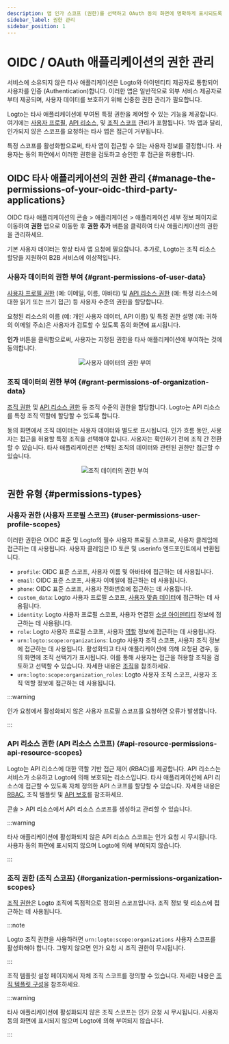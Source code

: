 ```yaml
---
description: 앱 인가 스코프 (권한)를 선택하고 OAuth 동의 화면에 명확하게 표시되도록 하세요.
sidebar_label: 권한 관리
sidebar_position: 1
---
```


# OIDC / OAuth 애플리케이션의 권한 관리

서비스에 소유되지 않은 타사 애플리케이션은 Logto와 아이덴티티 제공자로 통합되어 사용자를 인증 (Authentication)합니다. 이러한 앱은 일반적으로 외부 서비스 제공자로부터 제공되며, 사용자 데이터를 보호하기 위해 신중한 권한 관리가 필요합니다.

Logto는 타사 애플리케이션에 부여된 특정 권한을 제어할 수 있는 기능을 제공합니다. 여기에는 [사용자 프로필](#user-permissions-user-profile-scopes), [API 리소스](#api-resource-permissions-api-resource-scopes), 및 [조직 스코프](#organization-permissions-organization-scopes) 관리가 포함됩니다. 1차 앱과 달리, 인가되지 않은 스코프를 요청하는 타사 앱은 접근이 거부됩니다.

특정 스코프를 활성화함으로써, 타사 앱이 접근할 수 있는 사용자 정보를 결정합니다. 사용자는 동의 화면에서 이러한 권한을 검토하고 승인한 후 접근을 허용합니다.

## OIDC 타사 애플리케이션의 권한 관리 \{#manage-the-permissions-of-your-oidc-third-party-applications}

OIDC 타사 애플리케이션의 <CloudLink to="/applications">콘솔 > 애플리케이션 > 애플리케이션 세부 정보 페이지</CloudLink>로 이동하여 **권한** 탭으로 이동한 후 **권한 추가** 버튼을 클릭하여 타사 애플리케이션의 권한을 관리하세요.

기본 사용자 데이터는 항상 타사 앱 요청에 필요합니다. 추가로, Logto는 조직 리소스 할당을 지원하여 B2B 서비스에 이상적입니다.

### 사용자 데이터의 권한 부여 \{#grant-permissions-of-user-data}

[사용자 프로필 권한](#user-permissions-user-profile-scopes) (예: 이메일, 이름, 아바타) 및 [API 리소스 권한](#api-resource-permissions-api-resource-scopes) (예: 특정 리소스에 대한 읽기 또는 쓰기 접근) 등 사용자 수준의 권한을 할당합니다.

요청된 리소스의 이름 (예: 개인 사용자 데이터, API 이름) 및 특정 권한 설명 (예: 귀하의 이메일 주소)은 사용자가 검토할 수 있도록 동의 화면에 표시됩니다.

**인가** 버튼을 클릭함으로써, 사용자는 지정된 권한을 타사 애플리케이션에 부여하는 것에 동의합니다.

<center>
  <img src="/img/assets/grant-permissions-of-user-data.webp" alt="사용자 데이터의 권한 부여" />
</center>

### 조직 데이터의 권한 부여 \{#grant-permissions-of-organization-data}

[조직 권한](#organization-permissions-organization-scopes) 및 [API 리소스 권한](#api-resource-permissions-api-resource-scopes) 등 조직 수준의 권한을 할당합니다. Logto는 API 리소스를 특정 조직 역할에 할당할 수 있도록 합니다.

동의 화면에서 조직 데이터는 사용자 데이터와 별도로 표시됩니다. 인가 흐름 동안, 사용자는 접근을 허용할 특정 조직을 선택해야 합니다. 사용자는 확인하기 전에 조직 간 전환할 수 있습니다. 타사 애플리케이션은 선택된 조직의 데이터와 관련된 권한만 접근할 수 있습니다.

<center>
  <img
    src="/img/assets/grant-permissions-of-organization-data.webp"
    alt="조직 데이터의 권한 부여"
  />
</center>

## 권한 유형 \{#permissions-types}

### 사용자 권한 (사용자 프로필 스코프) \{#user-permissions-user-profile-scopes}

이러한 권한은 OIDC 표준 및 Logto의 필수 사용자 프로필 스코프로, 사용자 클레임에 접근하는 데 사용됩니다. 사용자 클레임은 ID 토큰 및 userinfo 엔드포인트에서 반환됩니다.

- `profile`: OIDC 표준 스코프, 사용자 이름 및 아바타에 접근하는 데 사용됩니다.
- `email`: OIDC 표준 스코프, 사용자 이메일에 접근하는 데 사용됩니다.
- `phone`: OIDC 표준 스코프, 사용자 전화번호에 접근하는 데 사용됩니다.
- `custom_data`: Logto 사용자 프로필 스코프, [사용자 맞춤 데이터](/user-management/user-data/#custom-data)에 접근하는 데 사용됩니다.
- `identity`: Logto 사용자 프로필 스코프, 사용자 연결된 [소셜 아이덴티티](/user-management/user-data/#social-identities) 정보에 접근하는 데 사용됩니다.
- `role`: Logto 사용자 프로필 스코프, 사용자 [역할](/authorization/role-based-access-control/#roles) 정보에 접근하는 데 사용됩니다.
- `urn:logto:scope:organizations`: Logto 사용자 조직 스코프, 사용자 조직 정보에 접근하는 데 사용됩니다. 활성화되고 타사 애플리케이션에 의해 요청된 경우, 동의 화면에 조직 선택기가 표시됩니다. 이를 통해 사용자는 접근을 허용할 조직을 검토하고 선택할 수 있습니다. 자세한 내용은 [조직](/organizations)을 참조하세요.
- `urn:logto:scope:organization_roles`: Logto 사용자 조직 스코프, 사용자 조직 역할 정보에 접근하는 데 사용됩니다.

:::warning

인가 요청에서 활성화되지 않은 사용자 프로필 스코프를 요청하면 오류가 발생합니다.

:::

### API 리소스 권한 (API 리소스 스코프) \{#api-resource-permissions-api-resource-scopes}

Logto는 API 리소스에 대한 역할 기반 접근 제어 (RBAC)를 제공합니다. API 리소스는 서비스가 소유하고 Logto에 의해 보호되는 리소스입니다. 타사 애플리케이션에 API 리소스에 접근할 수 있도록 자체 정의한 API 스코프를 할당할 수 있습니다. 자세한 내용은 [RBAC](/authorization/role-based-access-control), 조직 템플릿 및 [API 보호](/authorization/api-resources/protect-your-api/)를 참조하세요.

<CloudLink to="/api-resources">콘솔 > API 리소스</CloudLink>에서 API 리소스 스코프를 생성하고 관리할
수 있습니다.

:::warning

타사 애플리케이션에 활성화되지 않은 API 리소스 스코프는 인가 요청 시 무시됩니다. 사용자 동의 화면에 표시되지 않으며 Logto에 의해 부여되지 않습니다.

:::

### 조직 권한 (조직 스코프) \{#organization-permissions-organization-scopes}

[조직 권한](/authorization/organization-template/#organization-permission)은 Logto 조직에 독점적으로 정의된 스코프입니다. 조직 정보 및 리소스에 접근하는 데 사용됩니다.

:::note

Logto 조직 권한을 사용하려면 `urn:logto:scope:organizations` 사용자 스코프를 활성화해야 합니다. 그렇지 않으면 인가 요청 시 조직 권한이 무시됩니다.

:::

조직 템플릿 설정 페이지에서 자체 조직 스코프를 정의할 수 있습니다. 자세한 내용은 [조직 템플릿 구성](/authorization/organization-template/configure-organization-template/)을 참조하세요.

:::warning

타사 애플리케이션에 활성화되지 않은 조직 스코프는 인가 요청 시 무시됩니다. 사용자 동의 화면에 표시되지 않으며 Logto에 의해 부여되지 않습니다.

:::
